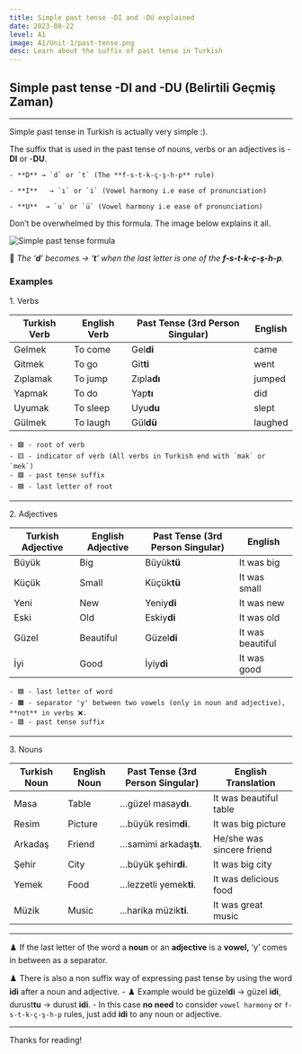 ```yaml
---
title: Simple past tense -DI and -DU explained
date: 2023-08-22
level: A1
image: A1/Unit-1/past-tense.png 
desc: Learn about the suffix of past tense in Turkish
---
```


## Simple past tense -DI and -DU (Belirtili Geçmiş Zaman)
---
Simple past tense in Turkish is actually very simple :).

The suffix that is used in the past tense of nouns, verbs or an adjectives is -**DI** or -**DU**.
    
    - **D** → `d` or `t` (The **f-s-t-k-ç-ş-h-p** rule)

    - **I**   → `ı` or `i` (Vowel harmony i.e ease of pronunciation)   

    - **U**  → `u` or `ü` (Vowel harmony i.e ease of pronunciation)

<p className="text-green-500 font-medium">Don’t be overwhelmed by this formula. The image below explains it all.</p>

<Image 
src="/images/A1/Unit-1/simple-past-tense.png"
fill
alt="Simple past tense formula"
 /> 

📝 *The ‘**d**’ becomes → ‘**t**’  when the last letter is one of the **f-s-t-k-ç-ş-h-p**.*

### Examples

<p className="text-center text-red-500 text-2xl ">1. Verbs</p>
<span className="text-blue-500 font-semibold"></span>

| Turkish Verb  | English Verb  | Past Tense (3rd Person Singular) | English |
| --- | --- | --- | --- |
| <span className="text-green-600">Gel</span><span className="text-yellow-500">mek</span> | To come | <span className="text-green-600">Ge<span className="text-blue-600 font-semibold">l</span></span>**di** | came |
| <span className="text-green-600">Git</span><span className="text-yellow-500">mek</span> | To go | <span className="text-green-600">Gi<span className="text-blue-600 font-semibold">t</span></span>**ti** | went |
| <span className="text-green-600">Zıpla</span><span className="text-yellow-500">mak</span> | To jump | <span className="text-green-600">Zıpl<span className="text-blue-600 font-semibold">a</span></span>**dı** | jumped |
| <span className="text-green-600">Yap</span><span className="text-yellow-500">mak</span> | To do | <span className="text-green-600">Ya<span className="text-blue-600 font-semibold">p</span></span>**tı** | did |
| <span className="text-green-600">Uyu</span><span className="text-yellow-500">mak</span> | To sleep | <span className="text-green-600">Uy<span className="text-blue-600 font-semibold">u</span></span>**du** | slept |
| <span className="text-green-600">Gül</span><span className="text-yellow-500">mek</span> | To laugh | <span className="text-green-600">Gü<span className="text-blue-600 font-semibold">l</span></span>**dü** | laughed |

    - 🟩 - root of verb
    - 🟨 - indicator of verb (All verbs in Turkish end with `mak` or `mek`)
    - 🟥 - past tense suffix
    - 🟦 - last letter of root

---

<p className="text-center text-red-500 text-2xl ">2. Adjectives</p>

| Turkish Adjective | English Adjective | Past Tense (3rd Person Singular) | English |
| --- | --- | --- | --- |
| Büyük | Big  | Büyü<span className="text-blue-500 font-semibold">k</span>**tü** | It was big |
| Küçük | Small | Küçü<span className="text-blue-500 font-semibold">k</span>**tü** | It was small |
| Yeni | New  | Yen<span className="text-blue-500 font-semibold">i</span><span className="text-orange-500 font-semibold">y</span>**di** | It was new |
| Eski | Old | Esk<span className="text-blue-500 font-semibold">i</span><span className="text-orange-500 font-semibold">y</span>**di** | It was old |
| Güzel | Beautiful | Güze<span className="text-blue-500 font-semibold">l</span>**di** | It was beautiful |
| İyi | Good | İy<span className="text-blue-500 font-semibold">i</span><span className="text-orange-500 font-semibold">y</span>**di** | It was good |

    - 🟦 - last letter of word
    - 🟧 - separator 'y' between two vowels (only in noun and adjective), **not** in verbs ❌. 
    - 🟥 - past tense suffix
---

<p className="text-center text-red-500 text-2xl ">3. Nouns</p>

| Turkish Noun | English Noun | Past Tense (3rd Person Singular) | English Translation |
| --- | --- | --- | --- |
| Masa | Table | …güzel masa<span className="text-orange-500 font-semibold">y</span>**dı**. | It was beautiful table |
| Resim | Picture | …büyük resim**di**. | It was big picture |
| Arkadaş | Friend  | …samimi arkadaş**tı**. | He/she was sincere friend  |
| Şehir | City  | …büyük şehir**di**. | It was big city |
| Yemek | Food | …lezzetli yemek**ti**. | It was delicious food |
| Müzik | Music | ...harika müzik**ti**. | It was great music |

---

♟️ If the last letter of the word a **noun** or an **adjective** is a **vowel,** ‘<span className="text-orange-500 font-semibold">y</span>’ comes in between as a separator.

♟️ There is also a non suffix way of expressing past tense by using the word **idi** after a noun and adjective.
    - ♟️ Example would be güzel**di** → güzel **idi**, durust**tu** → durust **idi**.
        - In this case **no need** to consider `vowel harmony` or `f-s-t-k-ç-ş-h-p` rules, just add **idi** to any noun or adjective.  

---
Thanks for reading!
